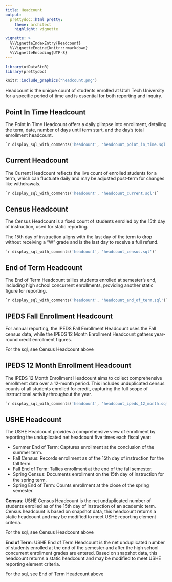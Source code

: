 ```yaml
---
title: Headcount
output: 
  prettydoc::html_pretty:
    theme: architect
    highlight: vignette

vignette: >
  %\VignetteIndexEntry{Headcount}
  %\VignetteEngine{knitr::rmarkdown}
  %\VignetteEncoding{UTF-8}
---
```


```r
library(utDataStoR)
library(prettydoc)
```

```r
knitr::include_graphics("headcount.png")
```

Headcount is the unique count of students enrolled at Utah Tech University for a specific period of time and is essential for both reporting and inquiry.

## Point In Time Headcount

The Point In Time Headcount offers a daily glimpse into enrollment, detailing the term, date, number of days until term start, and the day’s total enrollment headcount.

```sql
`r display_sql_with_comments('headcount', 'headcount_point_in_time.sql')`
```

## Current Headcount

The Current Headcount reflects the live count of enrolled students for a term, which can fluctuate daily and may be adjusted post-term for changes like withdrawals.

```sql
`r display_sql_with_comments('headcount', 'headcount_current.sql')`
```

## Census Headcount

The Census Headcount is a fixed count of students enrolled by the 15th day of instruction, used for static reporting. 

The 15th day of instruction aligns with the last day of the term to drop without receiving a "W" grade and is the last day to receive a full refund.


```sql
`r display_sql_with_comments('headcount', 'headcount_census.sql')`
```

## End of Term Headcount

The End of Term Headcount tallies students enrolled at semester’s end, including high school concurrent enrollments, providing another static figure for reporting.

```sql
`r display_sql_with_comments('headcount', 'headcount_end_of_term.sql')`
```

## IPEDS Fall Enrollment Headcount

For annual reporting, the IPEDS Fall Enrollment Headcount uses the Fall census data, while the IPEDS 12 Month Enrollment Headcount gathers year-round credit enrollment figures.

For the sql, see Census Headcount above

## IPEDS 12 Month Enrollment Headcount

The IPEDS 12 Month Enrollment Headcount aims to collect comprehensive enrollment data over a 12-month period. This includes unduplicated census counts of all students enrolled for credit, capturing the full scope of instructional activity throughout the year.

```sql
`r display_sql_with_comments('headcount', 'headcount_ipeds_12_month.sql')`
```

## USHE Headcount

The USHE Headcount provides a comprehensive view of enrollment by reporting the unduplicated net headcount five times each fiscal year:

-   Summer End of Term: Captures enrollment at the conclusion of the summer term.
-   Fall Census: Records enrollment as of the 15th day of instruction for the fall term.
-   Fall End of Term: Tallies enrollment at the end of the fall semester.
-   Spring Census: Documents enrollment on the 15th day of instruction for the spring term.
-   Spring End of Term: Counts enrollment at the close of the spring semester.

**Census**: USHE Census Headcount is the net unduplicated number of students enrolled as of the 15th day of instruction of an academic term. Census headcount is based on snapshot data, this headcount returns a static headcount and may be modified to meet USHE reporting element criteria.

For the sql, see Census Headcount above

**End of Term**: USHE End of Term Headcount is the net unduplicated number of students enrolled at the end of the semester and after the high school concurrent enrollment grades are entered. Based on snapshot data, this headcount returns a static headcount and may be modified to meet USHE reporting element criteria.

For the sql, see End of Term Headcount above
